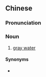 ==Chinese==
{{zh-forms}}

===Pronunciation===
{{zh-pron
|m=zhōngshuǐ
|c=zung1 seoi2
|cat=n
}}

===Noun===
{{zh-noun}}

# [[gray water]]

====Synonyms====
* {{zh-l|灰水}}